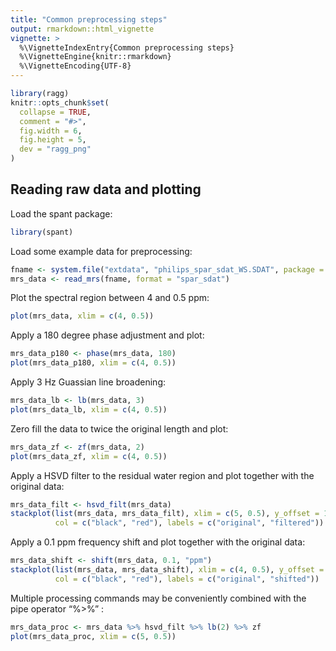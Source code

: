 ---
title: "Common preprocessing steps"
output: rmarkdown::html_vignette
vignette: >
  %\VignetteIndexEntry{Common preprocessing steps}
  %\VignetteEngine{knitr::rmarkdown}
  %\VignetteEncoding{UTF-8}
---

```{r, include = FALSE}
library(ragg)
knitr::opts_chunk$set(
  collapse = TRUE,
  comment = "#>",
  fig.width = 6,
  fig.height = 5,
  dev = "ragg_png"
)
```

## Reading raw data and plotting
Load the spant package:
```{r, message = FALSE}
library(spant)
```

Load some example data for preprocessing:
```{r}
fname <- system.file("extdata", "philips_spar_sdat_WS.SDAT", package = "spant")
mrs_data <- read_mrs(fname, format = "spar_sdat")
```


Plot the spectral region between 4 and 0.5 ppm:
```{r}
plot(mrs_data, xlim = c(4, 0.5))
```

Apply a 180 degree phase adjustment and plot:
```{r}
mrs_data_p180 <- phase(mrs_data, 180)
plot(mrs_data_p180, xlim = c(4, 0.5))
```

Apply 3 Hz Guassian line broadening:
```{r}
mrs_data_lb <- lb(mrs_data, 3)
plot(mrs_data_lb, xlim = c(4, 0.5))
```

Zero fill the data to twice the original length and plot:
```{r}
mrs_data_zf <- zf(mrs_data, 2)
plot(mrs_data_zf, xlim = c(4, 0.5))
```

Apply a HSVD filter to the residual water region and plot together with the
original data:
```{r}
mrs_data_filt <- hsvd_filt(mrs_data)
stackplot(list(mrs_data, mrs_data_filt), xlim = c(5, 0.5), y_offset = 10,
          col = c("black", "red"), labels = c("original", "filtered"))
```

Apply a 0.1 ppm frequency shift and plot together with the original data:
```{r}
mrs_data_shift <- shift(mrs_data, 0.1, "ppm")
stackplot(list(mrs_data, mrs_data_shift), xlim = c(4, 0.5), y_offset = 10,
          col = c("black", "red"), labels = c("original", "shifted"))
```

Multiple processing commands may be conveniently combined with the pipe operator
"%>%" :
```{r}
mrs_data_proc <- mrs_data %>% hsvd_filt %>% lb(2) %>% zf
plot(mrs_data_proc, xlim = c(5, 0.5))
```